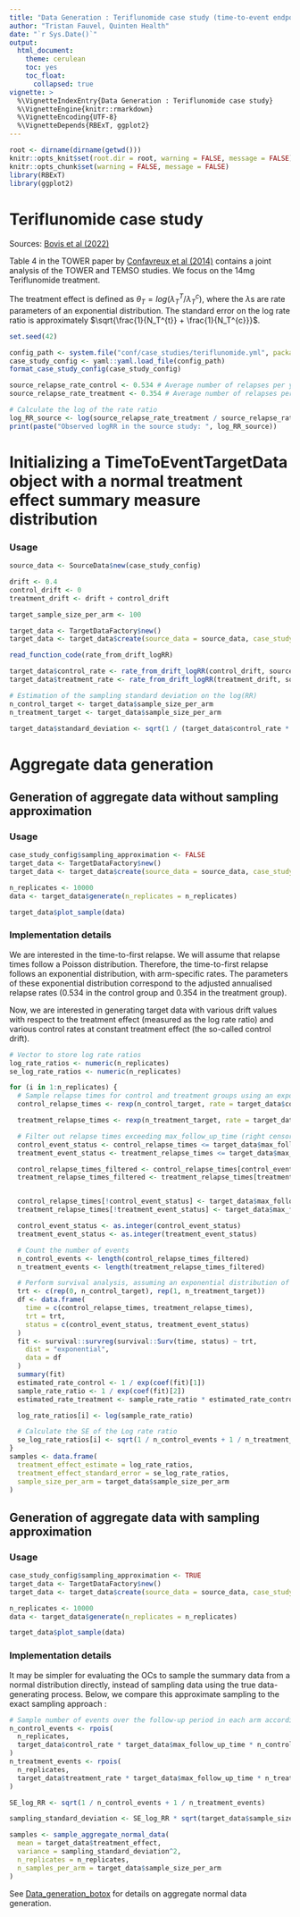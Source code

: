 ---
title: "Data Generation : Teriflunomide case study (time-to-event endpoint)" 
author: "Tristan Fauvel, Quinten Health"
date: "`r Sys.Date()`"
output: 
  html_document:
    theme: cerulean
    toc: yes
    toc_float:
      collapsed: true
vignette: >
  %\VignetteIndexEntry{Data Generation : Teriflunomide case study}
  %\VignetteEngine{knitr::rmarkdown}
  %\VignetteEncoding{UTF-8}
  %\VignetteDepends{RBExT, ggplot2}
---


```{r setup, warning=F, message=F, include=FALSE} 
root <- dirname(dirname(getwd()))
knitr::opts_knit$set(root.dir = root, warning = FALSE, message = FALSE)
knitr::opts_chunk$set(warning = FALSE, message = FALSE)
library(RBExT)
library(ggplot2)
```
 

# Teriflunomide case study

Sources: 
[Bovis et al (2022)](https://jamanetwork.com/journals/jamaneurology/fullarticle/2793703)

Table 4 in the TOWER paper by [Confavreux et al (2014)](https://linkinghub.elsevier.com/retrieve/pii/S1474442213703089) contains a joint analysis of the TOWER and TEMSO studies. We focus on the 14mg Teriflunomide treatment.

The treatment effect is defined as $\theta_T =  log(\lambda_T^{T}/\lambda_T^{c})$, where the $\lambda$s are rate parameters of an exponential distribution. The standard error on the log rate ratio is approximately $\sqrt{\frac{1}{N_T^{t}} + \frac{1}{N_T^{c}}}$.

```{r}
set.seed(42)

config_path <- system.file("conf/case_studies/teriflunomide.yml", package = "RBExT")
case_study_config <- yaml::yaml.load_file(config_path)
format_case_study_config(case_study_config)
```



```{r}
source_relapse_rate_control <- 0.534 # Average number of relapses per year
source_relapse_rate_treatment <- 0.354 # Average number of relapses per year

# Calculate the log of the rate ratio
log_RR_source <- log(source_relapse_rate_treatment / source_relapse_rate_control)
print(paste("Observed logRR in the source study: ", log_RR_source))
```


# Initializing a TimeToEventTargetData object with a normal treatment effect summary measure distribution

### Usage
```{r}
source_data <- SourceData$new(case_study_config)

drift <- 0.4
control_drift <- 0
treatment_drift <- drift + control_drift

target_sample_size_per_arm <- 100
```

```{r} 
target_data <- TargetDataFactory$new()
target_data <- target_data$create(source_data = source_data, case_study_config = case_study_config, target_sample_size_per_arm = target_sample_size_per_arm, treatment_drift = drift, summary_measure_likelihood = source_data$summary_measure_likelihood)
```


```{r}
read_function_code(rate_from_drift_logRR)
```

```{r}
target_data$control_rate <- rate_from_drift_logRR(control_drift, source_data$control_rate)
target_data$treatment_rate <- rate_from_drift_logRR(treatment_drift, source_data$treatment_rate)

# Estimation of the sampling standard deviation on the log(RR)
n_control_target <- target_data$sample_size_per_arm
n_treatment_target <- target_data$sample_size_per_arm

target_data$standard_deviation <- sqrt(1 / (target_data$control_rate * target_data$max_follow_up_time * n_control_target) + 1 / (target_data$treatment_rate * target_data$max_follow_up_time * n_treatment_target))
```

# Aggregate data generation

## Generation of aggregate data without sampling approximation

### Usage
```{r}
case_study_config$sampling_approximation <- FALSE
target_data <- TargetDataFactory$new()
target_data <- target_data$create(source_data = source_data, case_study_config = case_study_config, target_sample_size_per_arm = target_sample_size_per_arm, treatment_drift = drift, summary_measure_likelihood = source_data$summary_measure_likelihood)

n_replicates <- 10000
data <- target_data$generate(n_replicates = n_replicates)
```

```{r}
target_data$plot_sample(data)
```

### Implementation details


We are interested in the time-to-first relapse. We will assume that relapse times follow a Poisson distribution. Therefore, the time-to-first relapse follows an exponential distribution, with arm-specific rates. The parameters of these exponential distribution correspond to the adjusted annualised relapse rates (0.534 in the control group and 0.354 in the treatment group).

Now, we are interested in generating target data with various drift values with respect to the treatment effect (measured as the log rate ratio) and various control rates at constant treatment effect (the so-called control drift).


```{r}
# Vector to store log rate ratios
log_rate_ratios <- numeric(n_replicates)
se_log_rate_ratios <- numeric(n_replicates)

for (i in 1:n_replicates) {
  # Sample relapse times for control and treatment groups using an exponential distribution
  control_relapse_times <- rexp(n_control_target, rate = target_data$control_rate) # target_data$control_rate is the relapse rate in the control arm

  treatment_relapse_times <- rexp(n_treatment_target, rate = target_data$treatment_rate)

  # Filter out relapse times exceeding max_follow_up_time (right censoring)
  control_event_status <- control_relapse_times <= target_data$max_follow_up_time
  treatment_event_status <- treatment_relapse_times <= target_data$max_follow_up_time

  control_relapse_times_filtered <- control_relapse_times[control_event_status]
  treatment_relapse_times_filtered <- treatment_relapse_times[treatment_event_status]


  control_relapse_times[!control_event_status] <- target_data$max_follow_up_time
  treatment_relapse_times[!treatment_event_status] <- target_data$max_follow_up_time

  control_event_status <- as.integer(control_event_status)
  treatment_event_status <- as.integer(treatment_event_status)

  # Count the number of events
  n_control_events <- length(control_relapse_times_filtered)
  n_treatment_events <- length(treatment_relapse_times_filtered)

  # Perform survival analysis, assuming an exponential distribution of events times.
  trt <- c(rep(0, n_control_target), rep(1, n_treatment_target))
  df <- data.frame(
    time = c(control_relapse_times, treatment_relapse_times),
    trt = trt,
    status = c(control_event_status, treatment_event_status)
  )
  fit <- survival::survreg(survival::Surv(time, status) ~ trt,
    dist = "exponential",
    data = df
  )
  summary(fit)
  estimated_rate_control <- 1 / exp(coef(fit)[1])
  sample_rate_ratio <- 1 / exp(coef(fit)[2])
  estimated_rate_treatment <- sample_rate_ratio * estimated_rate_control

  log_rate_ratios[i] <- log(sample_rate_ratio)

  # Calculate the SE of the Log rate ratio
  se_log_rate_ratios[i] <- sqrt(1 / n_control_events + 1 / n_treatment_events) # this can be shown using the delta method
}
samples <- data.frame(
  treatment_effect_estimate = log_rate_ratios,
  treatment_effect_standard_error = se_log_rate_ratios,
  sample_size_per_arm = target_data$sample_size_per_arm
)
```


## Generation of aggregate data with sampling approximation

### Usage

```{r}
case_study_config$sampling_approximation <- TRUE
target_data <- TargetDataFactory$new()
target_data <- target_data$create(source_data = source_data, case_study_config = case_study_config, target_sample_size_per_arm = target_sample_size_per_arm, treatment_drift = drift, summary_measure_likelihood = source_data$summary_measure_likelihood)

n_replicates <- 10000
data <- target_data$generate(n_replicates = n_replicates)
```
```{r}
target_data$plot_sample(data)
```

### Implementation details

  
It may be simpler for evaluating the OCs to sample the summary data from a normal distribution directly, instead of sampling data using the true data-generating process. Below, we compare this approximate sampling to the exact sampling approach :

```{r gaussian_sampling}
# Sample number of events over the follow-up period in each arm according to a Poisson distributions.
n_control_events <- rpois(
  n_replicates,
  target_data$control_rate * target_data$max_follow_up_time * n_control_target
)
n_treatment_events <- rpois(
  n_replicates,
  target_data$treatment_rate * target_data$max_follow_up_time * n_treatment_target
)

SE_log_RR <- sqrt(1 / n_control_events + 1 / n_treatment_events)

sampling_standard_deviation <- SE_log_RR * sqrt(target_data$sample_size_per_arm)

samples <- sample_aggregate_normal_data(
  mean = target_data$treatment_effect,
  variance = sampling_standard_deviation^2,
  n_replicates = n_replicates,
  n_samples_per_arm = target_data$sample_size_per_arm
)
```

See [Data_generation_botox](../doc/Data_generation_botox.html) for details on aggregate normal data generation.
